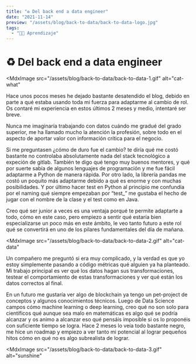 ```yaml
---
title: "♻ Del back end a data engineer"
date: "2021-11-14"
preview: "/assets/blog/back-to-data/back-to-data-logo.jpg"
tags:
  - "👨‍💻 Aprendizaje"
---
```


# ♻ Del back end a data engineer

<MdxImage
  src="/assets/blog/back-to-data/back-to-data-1.gif"
  alt="cat-what"
></MdxImage>

Hace unos pocos meses he dejado bastante desatendido el blog, debido en parte a
qué estaba usando toda mi fuerza para adaptarme al cambio de rol. Os contaré mi
experiencia en estos últimos 2 meses y medio, intentaré ser breve.

Nunca me imaginaría trabajando con datos cuándo me gradué del grado superior, me
ha llamado mucho la atención la profesión, sobre todo en el aspecto de aportar
valor con información crítica para el negocio.

Si me preguntasen ¿cómo de duro fue el cambio? te diría qué me costó bastante no
controlaba absolutamente nada del stack tecnológico a expeción de gitlab.
También te digo qué tengo muy buenos mentores, y qué por suerte sabía de algunos
lenguajes de programación y me fue fácil adaptarme a Python de manera rápida.
Por otro lado, la librería pandas me costó un poquito más adaptarme debido a qué
es enorme y con muchas posibilidades. Y por último hacer test en Python al
principio me confundía por el naming qué siempre empezaban por “test\_” me
gustaba el hecho de jugar con el nombre de la clase y el test como en Java.

Creo qué ser junior a veces es una ventaja porqué te permite adaptarte a todo,
cómo en este caso, pero empiezo a sentir qué estaría bien especializarse un poco
más en este ámbito, le veo tanto futuro a este rol qué se convertirá en uno de
los pilares fundamentales del día de mañana.

<MdxImage
  src="/assets/blog/back-to-data/back-to-data-2.gif"
  alt="cat-data"
></MdxImage>

Un compañero me preguntó si era muy complicado, y la verdad es que yo estoy
simplemente pasando a código métricas qué alguien ya ha planteado. Mi trabajo
principal es ver qué los datos hagan sus transformaciones, testear el
comportamiento de estas transformaciones y ver qué están los datos correctos al
final.

En un futuro me gustaría ver algo de blockchain ya tengo un pet-project de
conceptos y algunos conocimientos técnicos. Luego de Data Science campos cómo
machine learning o deep learning, creo qué no son solo para científicos qué
aunque sea malo en matemáticas es algo qué se podría alcanzar y os animo a
alcanzar eso qué pensáis imposible si os lo proponéis con suficiente tiempo se
logra. Hace 2 meses lo veía todo bastante negro, me hice un roadmap y empiezo a
ver tanto mi potencial al lograr pequeños hitos cómo en qué no es algo
subrealista de lograr.

<MdxImage
  src="/assets/blog/back-to-data/back-to-data-3.gif"
  alt="sunshine"
></MdxImage>
